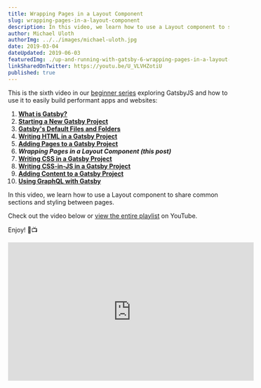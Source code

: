 ```yaml
---
title: Wrapping Pages in a Layout Component
slug: wrapping-pages-in-a-layout-component
description: In this video, we learn how to use a Layout component to share common sections and styling between pages.
author: Michael Uloth
authorImg: ../../images/michael-uloth.jpg
date: 2019-03-04
dateUpdated: 2019-06-03
featuredImg: ./up-and-running-with-gatsby-6-wrapping-pages-in-a-layout-component.png
linkSharedOnTwitter: https://youtu.be/U_VLVHZotiU
published: true
---
```


This is the sixth video in our [beginner series](https://www.youtube.com/watch?v=eCtgG5Sx6kk&list=PLs_LGDWysHJptEmAKxXjLCQvl7sAbXPBw) exploring GatsbyJS and how to use it to easily build performant apps and websites:

1. [**What is Gatsby?**](https://www.upandrunningtutorials.com/up-and-running-with-gatsby-1-what-is-gatsby)
2. [**Starting a New Gatsby Project**](https://www.upandrunningtutorials.com/up-and-running-with-gatsby-2-starting-a-new-gatsby-project)
3. [**Gatsby's Default Files and Folders**](https://www.upandrunningtutorials.com/up-and-running-with-gatsby-3-gatsbys-default-files-and-folders)
4. [**Writing HTML in a Gatsby Project**](https://www.upandrunningtutorials.com/up-and-running-with-gatsby-4-writing-html-in-a-gatsby-project)
5. [**Adding Pages to a Gatsby Project**](https://www.upandrunningtutorials.com/up-and-running-with-gatsby-5-adding-pages-to-a-gatsby-project)
6. **_Wrapping Pages in a Layout Component (this post)_**
7. [**Writing CSS in a Gatsby Project**](https://www.upandrunningtutorials.com/up-and-running-with-gatsby-7-writing-css-in-a-gatsby-project)
8. [**Writing CSS-in-JS in a Gatsby Project**](https://www.upandrunningtutorials.com/up-and-running-with-gatsby-8-writing-css-in-js-in-a-gatsby-project)
9. [**Adding Content to a Gatsby Project**](https://www.upandrunningtutorials.com/up-and-running-with-gatsby-9-adding-content-to-a-gatsby-project)
10. [**Using GraphQL with Gatsby**](https://www.upandrunningtutorials.com/up-and-running-with-gatsby-10-using-graphql-with-gatsby/)

In this video, we learn how to use a Layout component to share common sections and styling between pages.

Check out the video below or [view the entire playlist](https://www.youtube.com/watch?v=eCtgG5Sx6kk&list=PLs_LGDWysHJptEmAKxXjLCQvl7sAbXPBw) on YouTube. 

Enjoy! 🎉📺

<iframe 
  width="560" 
  height="315" 
  src="https://www.youtube.com/embed/U_VLVHZotiU" 
  frameborder="0" 
  allow="accelerometer; autoplay; encrypted-media; gyroscope; picture-in-picture" 
  allowfullscreen
></iframe>
